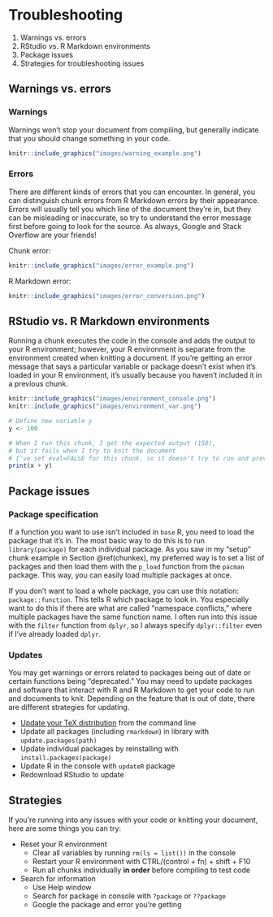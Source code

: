 # Troubleshooting {#trouble}

1. Warnings vs. errors
2. RStudio vs. R Markdown environments
3. Package issues
4. Strategies for troubleshooting issues

## Warnings vs. errors

### Warnings

Warnings won't stop your document from compiling, but generally indicate that you should change something in your code.

```r
knitr::include_graphics("images/warning_example.png")
```

### Errors

There are different kinds of errors that you can encounter. In general, you can distinguish chunk errors from R Markdown errors by their appearance. Errors will usually tell you which line of the document they're in, but they can be misleading or inaccurate, so try to understand the error message first before going to look for the source. As always, Google and Stack Overflow are your friends!

Chunk error:

```r
knitr::include_graphics("images/error_example.png")
```

R Markdown error:

```r
knitr::include_graphics("images/error_conversion.png")
```

## RStudio vs. R Markdown environments

Running a chunk executes the code in the console and adds the output to your R environment; however, your R environment is separate from the environment created when knitting a document. If you're getting an error message that says a particular variable or package doesn't exist when it's loaded in your R environment, it's usually because you haven't included it in a previous chunk.

```r
knitr::include_graphics("images/environment_console.png")
knitr::include_graphics("images/environment_var.png")
```

```r
# Define new variable y
y <- 100

# When I run this chunk, I get the expected output (150),
# but it fails when I try to knit the document
# I've set eval=FALSE for this chunk, so it doesn't try to run and prevent my document from knitting
print(x + y)
```

## Package issues 

### Package specification

If a function you want to use isn't included in `base` R, you need to load the package that it's in. The most basic way to do this is to run `library(package)` for each individual package. As you saw in my "setup" chunk example in Section \@ref(chunkex), my preferred way is to set a list of packages and then load them with the `p_load` function from the `pacman` package. This way, you can easily load multiple packages at once.

If you don't want to load a whole package, you can use this notation: `package::function`. This tells R which package to look in. You especially want to do this if there are what are called "namespace conflicts," where multiple packages have the same function name. I often run into this issue with the `filter` function from `dplyr`, so I always specify `dplyr::filter` even if I've already loaded `dplyr`.

### Updates

You may get warnings or errors related to packages being out of date or certain functions being "deprecated." You may need to update packages and software that interact with R and R Markdown to get your code to run and documents to knit. Depending on the feature that is out of date, there are different strategies for updating.

- [Update your TeX distribution](https://tex.stackexchange.com/questions/55437/how-do-i-update-my-tex-distribution) from the command line
- Update all packages (including `rmarkdown`) in library with `update.packages(path)` 
- Update individual packages by reinstalling with `install.packages(package)`
- Update R in the console with `updateR` package
- Redownload RStudio to update

## Strategies

If you're running into any issues with your code or knitting your document, here are some things you can try:

- Reset your R environment
  - Clear all variables by running `rm(ls = list())` in the console
  - Restart your R environment with CTRL/(control + fn) + shift + F10
  - Run all chunks individually **in order** before compiling to test code
- Search for information
  - Use Help window
  - Search for package in console with `?package` or `??package`
  - Google the package and error you're getting